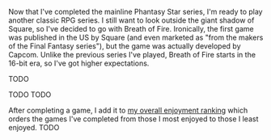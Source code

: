 Now that I've completed the mainline Phantasy Star series, I'm ready to play another classic RPG series. I still want to
look outside the giant shadow of Square, so I've decided to go with Breath of Fire. Ironically, the first game was
published in the US by Square (and even marketed as "from the makers of the Final Fantasy series"), but the game was
actually developed by Capcom. Unlike the previous series I've played, Breath of Fire starts in the 16-bit era,
so I've got higher expectations.

<GameHeader game={props.game} />

TODO

<LikedDisliked>
  <LikedList>
    <LikedItem>TODO</LikedItem>
  </LikedList>
  <DislikedList>
    <DislikedItem>TODO</DislikedItem>
  </DislikedList>
</LikedDisliked>

After completing a game, I add it to [my overall enjoyment ranking](/ranking) which orders the games I've completed from
those I most enjoyed to those I least enjoyed. TODO

<GameRanking game={props.slug} />
